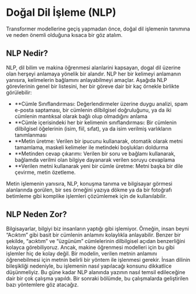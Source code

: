 # Doğal Dil İşleme (NLP)

<CourseFloatingBanner
    chapter={1}
    classNames="absolute z-10 right-0 top-0"
/>

Transformer modellerine geçiş yapmadan önce, doğal dil işlemenin tanımına ve neden önemli olduğuna kısaca bir göz atalım. 


## NLP Nedir?

NLP, dil bilim ve makina öğrenmesi alanlarini kapsayan, dogal dil üzerine olan herşeyi anlamaya yönelik bir alandır. NLP her bir kelimeyi anlamanın yanısıra, kelimelerin bağlamını anlayabilmeyi amaçlar. Aşağıda NLP görevlerinin genel bir listesini, her bir göreve dair bir kaç örnekle birlikte görülebilir:

- **Cümle Sınıflandırması: Değerlendirmeler üzerine duygu analizi, spam e-posta saptaması, bir cümlenin dilbilgisel doğruluğunu, ya da iki cümlenin mantıksal olarak bağlı olup olmadığını anlama
- **Cümle içerisindeki her bir kelimenin sınıflandırması: Bir cümlenin dilbilgisel öğelerinin (isim, fiil, sıfat), ya da isim verilmiş varlıkların tanımlanması
- **Metin üretme: Verilen bir ipucunu kullanarak, otomatik olarak metni tamamlama, maskeli kelimeler ile metindeki boşlukları doldurma 
- **Metinden cevap çıkarımı: Verilen bir soru ve bağlamı kullanarak, bağlamda verilmi olan bilgiye dayanarak verilen soruyu cevaplama
- **Verilen metni kullanarak yeni bir cümle üretme: Metni başka bir dile çevirme, metin özetleme. 

Metin işlemenin yanısıra, NLP, konuşma tanıma ve bilgisayar görmesi alanlarında gorülen, bir ses örneğini yazıya dökme ya da bir fotoğrafı betimleme gibi komplike işlemleri çözümlemek için de kullanılabilir. 

## NLP Neden Zor? 

Bilgisayarlar, bilgiyi biz insanların yaptığı gibi işlemiyor. Örneğin, insan beyni “Acıktım” gibi basit bir cümlenin anlamını kolaylıkla anlayabilir. Benzer bir şekilde, “acıktım” ve “üzgünüm” cümlelerinin dilbilgisel açıdan benzerliğini kolayca görebiliyoruz. Ancak, makine öğrenmesi modelleri için bu gibi işlemler hiç de kolay değil. Bir modelin, verilen metnin anlamını öğrenebilmesi için metnin belirli bir yöntem ile işlenmesi gerekir. İnsan dilinin bileşikliği nedeniyle, bu işlemenin nasıl yapılacağı konsunu dikkatlice düşünmeliyiz. Bu güne kadar NLP alanında yazının nasıl temsil edileceğine dair bir çok çalışma yapıldı. Bir sonraki bölümde, bu çalışmalarda geliştirilen bazı yöntemlere göz atacağız.

